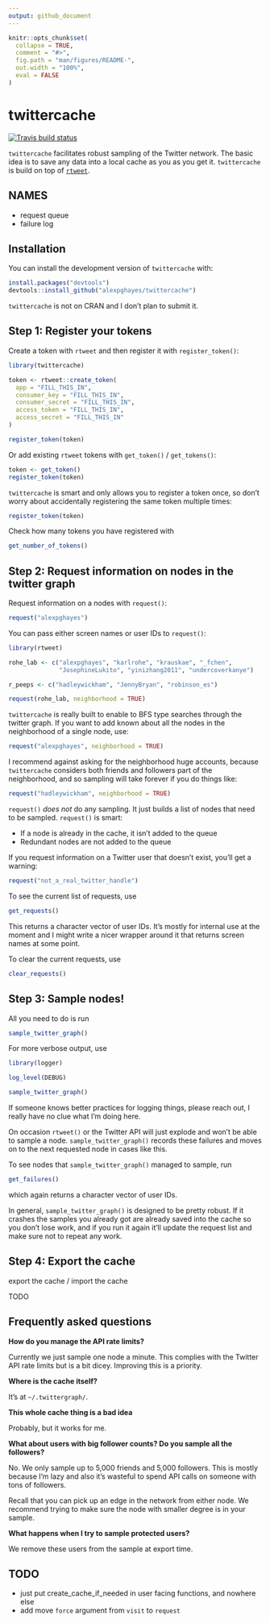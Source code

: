 ```yaml
---
output: github_document
---
```


<!-- README.md is generated from README.Rmd. Please edit that file -->

```r
knitr::opts_chunk$set(
  collapse = TRUE,
  comment = "#>",
  fig.path = "man/figures/README-",
  out.width = "100%",
  eval = FALSE
)
```

# twittercache

<!-- badges: start -->
[![Travis build status](https://travis-ci.org/RoheLab/twittercache.svg?branch=master)](https://travis-ci.org/RoheLab/twittercache)
<!-- badges: end -->

`twittercache` facilitates robust sampling of the Twitter network. The basic idea is to save any data into a local cache as you as you get it. `twittercache` is build on top of [`rtweet`](http://rtweet.info/).

## NAMES

- request queue
- failure log

## Installation

You can install the development version of `twittercache` with:

``` r
install.packages("devtools")
devtools::install_github("alexpghayes/twittercache")
```

`twittercache` is not on CRAN and I don't plan to submit it.

## Step 1: Register your tokens

Create a token with `rtweet` and then register it with `register_token()`:

```r
library(twittercache)

token <- rtweet::create_token(
  app = "FILL_THIS_IN",
  consumer_key = "FILL_THIS_IN",
  consumer_secret = "FILL_THIS_IN",
  access_token = "FILL_THIS_IN",
  access_secret = "FILL_THIS_IN"
)

register_token(token)
```

Or add existing `rtweet` tokens with `get_token()` / `get_tokens()`:

```r
token <- get_token()
register_token(token)
```

`twittercache` is smart and only allows you to register a token once, so don't worry about accidentally registering the same token multiple times:

```r
register_token(token)
```

Check how many tokens you have registered with

```r
get_number_of_tokens()
```

## Step 2: Request information on nodes in the twitter graph

Request information on a nodes with `request()`:

```r
request("alexpghayes")
```

You can pass either screen names or user IDs to `request()`:

```r
library(rtweet)

rohe_lab <- c("alexpghayes", "karlrohe", "krauskae", "_fchen",
              "JosephineLukito", "yinizhang2011", "undercoverkanye")

r_peeps <- c("hadleywickham", "JennyBryan", "robinson_es")

request(rohe_lab, neighborhood = TRUE)
```

`twittercache` is really built to enable to BFS type searches through the twitter graph. If you want to add known about all the nodes in the neighborhood of a single node, use:

```r
request("alexpghayes", neighborhood = TRUE)
```

I recommend against asking for the neighborhood huge accounts, because `twittercache` considers both friends and followers part of the neighborhood, and so sampling will take forever if you do things like:

```r
request("hadleywickham", neighborhood = TRUE)
```

`request()` *does not* do any sampling. It just builds a list of nodes that need to be sampled. `request()` is smart:

- If a node is already in the cache, it isn't added to the queue
- Redundant nodes are not added to the queue

If you request information on a Twitter user that doesn't exist, you'll get a warning:

```r
request("not_a_real_twitter_handle")
```

To see the current list of requests, use 

```r
get_requests()
```

This returns a character vector of user IDs. It's mostly for internal use at the moment and I might write a nicer wrapper around it that returns screen names at some point.

To clear the current requests, use

```r
clear_requests()
```

## Step 3: Sample nodes!

All you need to do is run

```r
sample_twitter_graph()
```

For more verbose output, use

```r
library(logger)

log_level(DEBUG)

sample_twitter_graph()
```

If someone knows better practices for logging things, please reach out, I really have no clue what I'm doing here.

On occasion `rtweet()` or the Twitter API will just explode and won't be able to sample a node. `sample_twitter_graph()` records these failures and moves on to the next requested node in cases like this.

To see nodes that `sample_twitter_graph()` managed to sample, run

```r
get_failures()
```

which again returns a character vector of user IDs.

In general, `sample_twitter_graph()` is designed to be pretty robust. If it crashes the samples you already got are already saved into the cache so you don't lose work, and if you run it again it'll update the request list and make sure not to repeat any work.

## Step 4: Export the cache

export the cache / import the cache

TODO

## Frequently asked questions

**How do you manage the API rate limits?**

Currently we just sample one node a minute. This complies with the Twitter API rate limits but is a bit dicey. Improving this is a priority.

**Where is the cache itself?**

It's at `~/.twittergraph/`.

**This whole cache thing is a bad idea**

Probably, but it works for me.

**What about users with big follower counts? Do you sample all the followers?**

No. We only sample up to 5,000 friends and 5,000 followers. This is mostly because I'm lazy and also it's wasteful to spend API calls on someone with tons of followers.

Recall that you can pick up an edge in the network from either node. We recommend trying to make sure the node with smaller degree is in your sample.

**What happens when I try to sample protected users?**

We remove these users from the sample at export time.

  
## TODO
- just put create_cache_if_needed in user facing functions, and nowhere else
- add move `force` argument from `visit` to `request`
